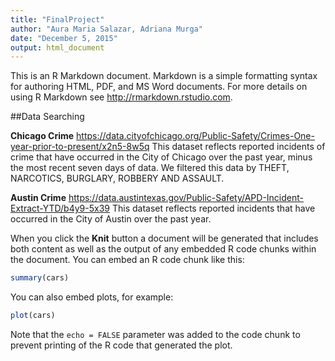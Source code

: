 ```yaml
---
title: "FinalProject"
author: "Aura Maria Salazar, Adriana Murga"
date: "December 5, 2015"
output: html_document
---
```


This is an R Markdown document. Markdown is a simple formatting syntax for authoring HTML, PDF, and MS Word documents. For more details on using R Markdown see <http://rmarkdown.rstudio.com>.

##Data Searching 

**Chicago Crime**
<https://data.cityofchicago.org/Public-Safety/Crimes-One-year-prior-to-present/x2n5-8w5q> This dataset reflects reported incidents of crime that have occurred in the City of Chicago over the past year, minus the most recent seven days of data. We filtered this data by THEFT, NARCOTICS, BURGLARY, ROBBERY AND ASSAULT.  

**Austin Crime**
<https://data.austintexas.gov/Public-Safety/APD-Incident-Extract-YTD/b4y9-5x39> This dataset reflects reported incidents that have occurred in the City of Austin over the past year. 



When you click the **Knit** button a document will be generated that includes both content as well as the output of any embedded R code chunks within the document. You can embed an R code chunk like this:

```r
summary(cars)
```

You can also embed plots, for example:

```r
plot(cars)
```

Note that the `echo = FALSE` parameter was added to the code chunk to prevent printing of the R code that generated the plot.

